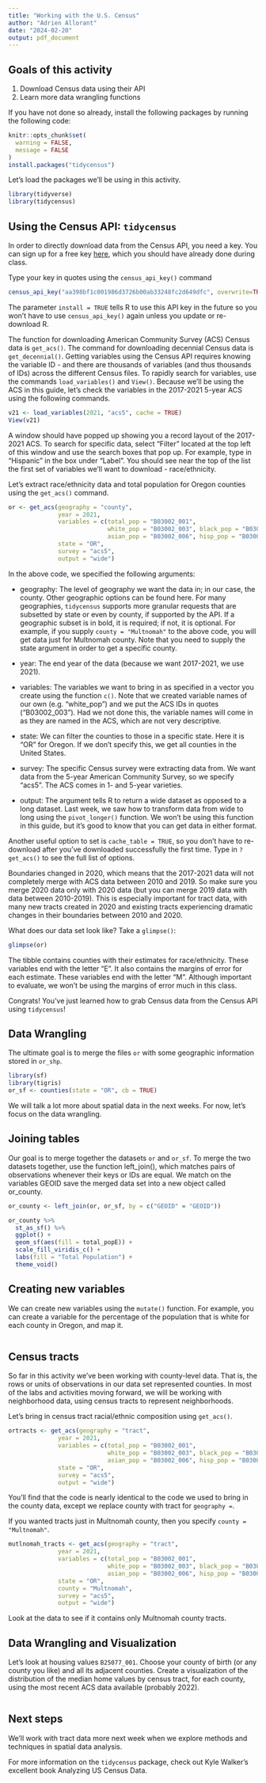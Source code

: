 ```yaml
---
title: "Working with the U.S. Census"
author: "Adrien Allorant"
date: "2024-02-20"
output: pdf_document
---
```


## Goals of this activity

1. Download Census data using their API
1. Learn more data wrangling functions

If you have not done so already, install the following packages by running the following code:

```r
knitr::opts_chunk$set(
  warning = FALSE,
  message = FALSE
)
install.packages("tidycensus") 
```

Let’s load the packages we’ll be using in this activity.

```r
library(tidyverse)
library(tidycensus)
```


## Using the Census API: `tidycensus`

In order to directly download data from the Census API, you need a key. You can sign up for a free key [here](https://api.census.gov/data/key_signup.html), which you should have already done during class.

Type your key in quotes using the `census_api_key()` command

```r
census_api_key("aa398bf1c001986d3726b00ab33248fc2d649dfc", overwrite=TRUE)
```


The parameter `install = TRUE` tells R to use this API key in the future so you won’t have to use `census_api_key()` again unless you update or re-download R.

The function for downloading American Community Survey (ACS) Census data is `get_acs()`. The command for downloading decennial Census data is `get_decennial()`. Getting variables using the Census API requires knowing the variable ID - and there are thousands of variables (and thus thousands of IDs) across the different Census files. To rapidly search for variables, use the commands `load_variables()` and `View()`. Because we’ll be using the ACS in this guide, let’s check the variables in the 2017-2021 5-year ACS using the following commands.

```r
v21 <- load_variables(2021, "acs5", cache = TRUE)
View(v21)
```


A window should have popped up showing you a record layout of the 2017-2021 ACS. To search for specific data, select “Filter” located at the top left of this window and use the search boxes that pop up. For example, type in “Hispanic” in the box under “Label”. You should see near the top of the list the first set of variables we’ll want to download - race/ethnicity.

Let’s extract race/ethnicity data and total population for Oregon counties using the `get_acs()` command.

```r
or <- get_acs(geography = "county", 
              year = 2021,
              variables = c(total_pop = "B03002_001", 
                            white_pop = "B03002_003", black_pop = "B03002_004", 
                            asian_pop = "B03002_006", hisp_pop = "B03002_012"), 
              state = "OR",
              survey = "acs5",
              output = "wide")
```


In the above code, we specified the following arguments:

* geography: The level of geography we want the data in; in our case, the county. Other geographic options can be found here. For many geographies, `tidycensus` supports more granular requests that are subsetted by state or even by county, if supported by the API. If a geographic subset is in bold, it is required; if not, it is optional. For example, if you supply `county = "Multnomah"` to the above code, you will get data just for Multnomah county. Note that you need to supply the state argument in order to get a specific county.

* year: The end year of the data (because we want 2017-2021, we use 2021).

* variables: The variables we want to bring in as specified in a vector you create using the function `c()`. Note that we created variable names of our own (e.g. “white_pop”) and we put the ACS IDs in quotes (“B03002_003”). Had we not done this, the variable names will come in as they are named in the ACS, which are not very descriptive.

* state: We can filter the counties to those in a specific state. Here it is “OR” for Oregon. If we don’t specify this, we get all counties in the United States.

* survey: The specific Census survey were extracting data from. We want data from the 5-year American Community Survey, so we specify “acs5”. The ACS comes in 1- and 5-year varieties.

* output: The argument tells R to return a wide dataset as opposed to a long dataset. Last week, we saw how to transform data from wide to long using the `pivot_longer()` function. We won’t be using this function in this guide, but it’s good to know that you can get data in either format.

Another useful option to set is `cache_table = TRUE`, so you don’t have to re-download after you’ve downloaded successfully the first time. Type in `?get_acs()` to see the full list of options.

Boundaries changed in 2020, which means that the 2017-2021 data will not completely merge with ACS data between 2010 and 2019. So make sure you merge 2020 data only with 2020 data (but you can merge 2019 data with data between 2010-2019). This is especially important for tract data, with many new tracts created in 2020 and existing tracts experiencing dramatic changes in their boundaries between 2010 and 2020.

What does our data set look like? Take a `glimpse()`:

```r
glimpse(or)
```

The tibble contains counties with their estimates for race/ethnicity. These variables end with the letter “E”. It also contains the margins of error for each estimate. These variables end with the letter “M”. Although important to evaluate, we won’t be using the margins of error much in this class.

Congrats! You’ve just learned how to grab Census data from the Census API using `tidycensus`!

## Data Wrangling

The ultimate goal is to merge the files `or` with some geographic information stored in `or_shp`. 

```r
library(sf)
library(tigris)
or_sf <- counties(state = "OR", cb = TRUE)
```

We will talk a lot more about spatial data in the next weeks. For now, let’s focus on the data wrangling.


## Joining tables

Our goal is to merge together the datasets `or` and `or_sf`.
To merge the two datasets together, use the function left_join(), which matches pairs of observations whenever their keys or IDs are equal. We match on the variables GEOID save the merged data set into a new object called or_county.

```r
or_county <- left_join(or, or_sf, by = c("GEOID" = "GEOID"))

or_county %>%
  st_as_sf() %>%
  ggplot() +
  geom_sf(aes(fill = total_popE)) +
  scale_fill_viridis_c() +
  labs(fill = "Total Population") +
  theme_void()
```

## Creating new variables

We can create new variables using the `mutate()` function. For example, you can create a variable for the percentage of the population that is white for each county in Oregon, and map it.

```r

```

## Census tracts

So far in this activity we’ve been working with county-level data. That is, the rows or units of observations in our data set represented counties. In most of the labs and activities moving forward, we will be working with neighborhood data, using census tracts to represent neighborhoods.

Let’s bring in census tract racial/ethnic composition using `get_acs()`.

```r
ortracts <- get_acs(geography = "tract", 
              year = 2021,
              variables = c(total_pop = "B03002_001", 
                            white_pop = "B03002_003", black_pop = "B03002_004", 
                            asian_pop = "B03002_006", hisp_pop = "B03002_012"), 
              state = "OR",
              survey = "acs5",
              output = "wide")
```


You’ll find that the code is nearly identical to the code we used to bring in the county data, except we replace county with tract for `geography =`.

If you wanted tracts just in Multnomah county, then you specify `county = "Multnomah"`.

```r
mutlnomah_tracts <- get_acs(geography = "tract", 
              year = 2021,
              variables = c(total_pop = "B03002_001", 
                            white_pop = "B03002_003", black_pop = "B03002_004", 
                            asian_pop = "B03002_006", hisp_pop = "B03002_012"), 
              state = "OR",
              county = "Multnomah",
              survey = "acs5",
              output = "wide")
```


Look at the data to see if it contains only Multnomah county tracts.


## Data Wrangling and Visualization

Let's look at housing values `B25077_001`. Choose your county of birth (or any county you like) and all its adjacent counties. Create a visualization of the distribution of the median home values by census tract, for each county, using the most recent ACS data available (probably 2022).

```r

```



## Next steps

We’ll work with tract data more next week when we explore methods and techniques in spatial data analysis.

For more information on the `tidycensus` package, check out Kyle Walker’s excellent book Analyzing US Census Data.
